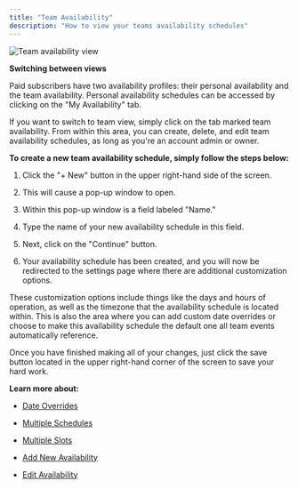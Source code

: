 ```yaml
---
title: "Team Availability"
description: "How to view your teams availability schedules"
---
```


![Team availability view](/images/imageedit_1_8771945137.png "Dark mode example of team availability view")

**Switching between views**

Paid subscribers have two availability profiles: their personal availability and the team availability. Personal availability schedules can be accessed by clicking on the "My Availability" tab.

If you want to switch to team view, simply click on the tab marked team availability.
From within this area, you can create, delete, and edit team availability schedules, as long as you're an account admin or owner.

**To create a new team availability schedule, simply follow the steps below:**

1. Click the "+ New" button in the upper right-hand side of the screen.

2. This will cause a pop-up window to open.

3. Within this pop-up window is a field labeled "Name."

4. Type the name of your new availability schedule in this field.

5. Next, click on the "Continue" button.

6. Your availability schedule has been created, and you will now be redirected to the settings page where there are additional customization options.

These customization options include things like the days and hours of operation, as well as the timezone that the availability schedule is located within. This is also the area where you can add custom date overrides or choose to make this availability schedule the default one all team events automatically reference.

Once you have finished making all of your changes, just click the save button located in the upper right-hand corner of the screen to save your hard work.

**Learn more about:**

* [Date Overrides](https://cal.com/help/availabilities/date-overrides)

* [Multiple Schedules](https://cal.com/help/availabilities/multiple-schedules)

* [Multiple Slots](https://cal.com/help/availabilities/multiple-slots)

* [Add New Availability](https://cal.com/help/availabilities/add-new-availability)

* [Edit Availability](https://cal.com/help/availabilities/edit-availability)  